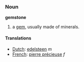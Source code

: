 ===Noun===
'''gemstone'''

#a [[gem]], usually made of minerals.

====Translations====
*[[Dutch]]: [[edelsteen]] ''m''
*[[French]]: [[pierre précieuse]] ''f''